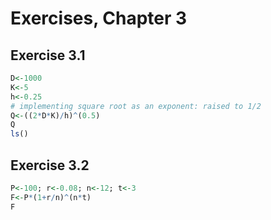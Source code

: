 # Exercises, Chapter 3

## Exercise 3.1

```r
D<-1000
K<-5
h<-0.25
# implementing square root as an exponent: raised to 1/2
Q<-((2*D*K)/h)^(0.5)
Q
ls()
```

## Exercise 3.2

```r

P<-100; r<-0.08; n<-12; t<-3
F<-P*(1+r/n)^(n*t)
F
```

